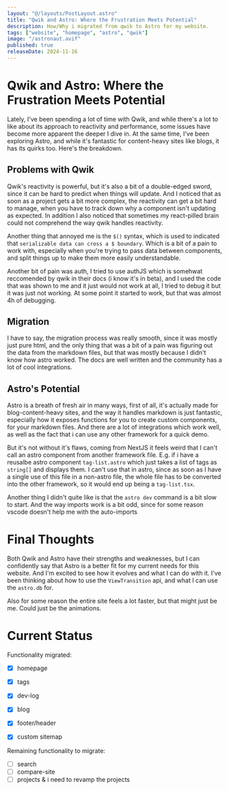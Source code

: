 ```yaml
---
layout: "@/layouts/PostLayout.astro"
title: "Qwik and Astro: Where the Frustration Meets Potential"
description: How/Why i migrated from qwik to Astro for my website.
tags: ["website", "homepage", "astro", "qwik"]
image: "/astronaut.avif"
published: true
releaseDate: 2024-11-16
---
```

# Qwik and Astro: Where the Frustration Meets Potential
Lately, I've been spending a lot of time with Qwik, and while there's a lot to like about its approach to reactivity and performance, 
some issues have become more apparent the deeper I dive in. 
At the same time, I've been exploring Astro, and while it's fantastic for content-heavy sites like blogs, it has its quirks too. 
Here's the breakdown.

## Problems with Qwik
Qwik's reactivity is powerful, but it's also a bit of a double-edged sword, since it can be hard to predict when things will update. 
And I noticed that as soon as a project gets a bit more complex, the reactivity can get a bit hard to manage, when you have to track down why a component isn't updating as expected.
In addition I also noticed that sometimes my react-pilled brain could not comprehend the way qwik handles reactivity.

Another thing that annoyed me is the `$()` syntax, which is used to indicated that `serializable data can cross a $ boundary`.
Which is a bit of a pain to work with, especially when you're trying to pass data between components, and split things up to make them more easily understandable.

Another bit of pain was auth, I tried to use authJS which is somehwat reccomended by qwik in their docs (i know it's in beta), 
and I used the code that was shown to me and it just would not work at all, I tried to debug it but it was just not working. 
At some point it started to work, but that was almost 4h of debugging.

## Migration

I have to say, the migration process was really smooth, since it was mostly just pure html, 
and the only thing that was a bit of a pain was figuring out the data from the markdown files, but that was mostly because I didn't know how astro worked.
The docs are well written and the community has a lot of cool integrations.

## Astro's Potential

Astro is a breath of fresh air in many ways, first of all, it's actually made for blog-content-heavy sites, 
and the way it handles markdown is just fantastic, especially how it exposes functions for you to create custom components, for your markdown files.
And there are a lot of integrations which work well, as well as the fact that i can use any other framework for a quick demo.

But it's not without it's flaws, coming from NextJS it feels weird that I can't call an astro component from another framework file. 
E.g. if i have a reusalbe astro component `tag-list.astro` which just takes a list of tags as `string[]` and displays them. 
I can't use that in astro, since as soon as I have a single use of this file in a non-astro file, 
the whole file has to be converted into the other framework, so it would end up being a `tag-list.tsx`.

Another thing I didn't quite like is that the `astro dev` command is a bit slow to start.
And the way imports work is a bit odd, since for some reason vscode doesn't help me with the auto-imports


# Final Thoughts
Both Qwik and Astro have their strengths and weaknesses, but I can confidently say that Astro is a better fit for my current needs for this website.
And I'm excited to see how it evolves and what I can do with it.
I've been thinking about how to use the `ViewTransition` api, and what I can use the ``astro.db`` for.

Also for some reason the entire site feels a lot faster, but that might just be me. Could just be the animations.

# Current Status
Functionality migrated:
- [x] homepage
- [x] tags
- [x] dev-log
- [x] blog
- [x] footer/header
- [x] custom sitemap


Remaining functionality to migrate:
- [ ] search
- [ ] compare-site
- [ ] projects & i need to revamp the projects